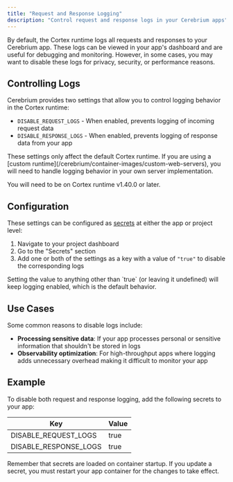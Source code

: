 ```yaml
---
title: "Request and Response Logging"
description: "Control request and response logs in your Cerebrium apps"
---
```


By default, the Cortex runtime logs all requests and responses to your Cerebrium app. These logs can be viewed in your app's dashboard and are useful for debugging and monitoring. However, in some cases, you may want to disable these logs for privacy, security, or performance reasons.

## Controlling Logs

Cerebrium provides two settings that allow you to control logging behavior in the Cortex runtime:

- `DISABLE_REQUEST_LOGS` - When enabled, prevents logging of incoming request data
- `DISABLE_RESPONSE_LOGS` - When enabled, prevents logging of response data from your app

<Note>
  These settings only affect the default Cortex runtime. If you are using a
  [custom runtime](/cerebrium/container-images/custom-web-servers), you will
  need to handle logging behavior in your own server implementation.
  
  You will need to be on Cortex runtime v1.40.0 or later.
</Note>

## Configuration

These settings can be configured as [secrets](/cerebrium/other-topics/using-secrets) at either the app or project level:

1. Navigate to your project dashboard
2. Go to the "Secrets" section
3. Add one or both of the settings as a key with a value of `"true"` to disable the corresponding logs

<Info>
  Setting the value to anything other than `true` (or leaving it undefined) will
  keep logging enabled, which is the default behavior.
</Info>

## Use Cases

Some common reasons to disable logs include:

- **Processing sensitive data**: If your app processes personal or sensitive information that shouldn't be stored in logs
- **Observability optimization**: For high-throughput apps where logging adds unnecessary overhead making it difficult to monitor your app

## Example

To disable both request and response logging, add the following secrets to your app:

| Key                   | Value |
| --------------------- | ----- |
| DISABLE_REQUEST_LOGS  | true  |
| DISABLE_RESPONSE_LOGS | true  |

<Note>
  Remember that secrets are loaded on container startup. If you update a secret,
  you must restart your app container for the changes to take effect.
</Note>
